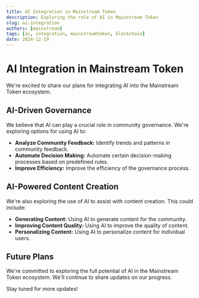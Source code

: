 ```yaml
---
title: AI Integration in Mainstream Token
description: Exploring the role of AI in Mainstream Token
slug: ai-integration
authors: [mainstream]
tags: [ai, integration, mainstreamtoken, blockchain]
date: 2024-12-19
---
```


# AI Integration in Mainstream Token

We're excited to share our plans for integrating AI into the Mainstream Token ecosystem.

## AI-Driven Governance

We believe that AI can play a crucial role in community governance. We're exploring options for using AI to:

-   **Analyze Community Feedback:** Identify trends and patterns in community feedback.
-   **Automate Decision Making:** Automate certain decision-making processes based on predefined rules.
-   **Improve Efficiency:** Improve the efficiency of the governance process.

## AI-Powered Content Creation

We're also exploring the use of AI to assist with content creation. This could include:

-   **Generating Content:** Using AI to generate content for the community.
-   **Improving Content Quality:** Using AI to improve the quality of content.
-   **Personalizing Content:** Using AI to personalize content for individual users.

## Future Plans

We're committed to exploring the full potential of AI in the Mainstream Token ecosystem. We'll continue to share updates on our progress.

Stay tuned for more updates!
